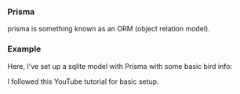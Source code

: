 
### Prisma
prisma is something known as an ORM (object relation model).

### Example
Here, I've set up a sqlite model with Prisma with some basic bird info:

<BirdsTable/>

I followed this YouTube tutorial for basic setup.